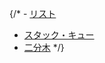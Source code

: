{/* - [リスト](structures/list)
- [スタック・キュー](structures/stack_queue)
- [二分木](structures/binary_tree) */}
